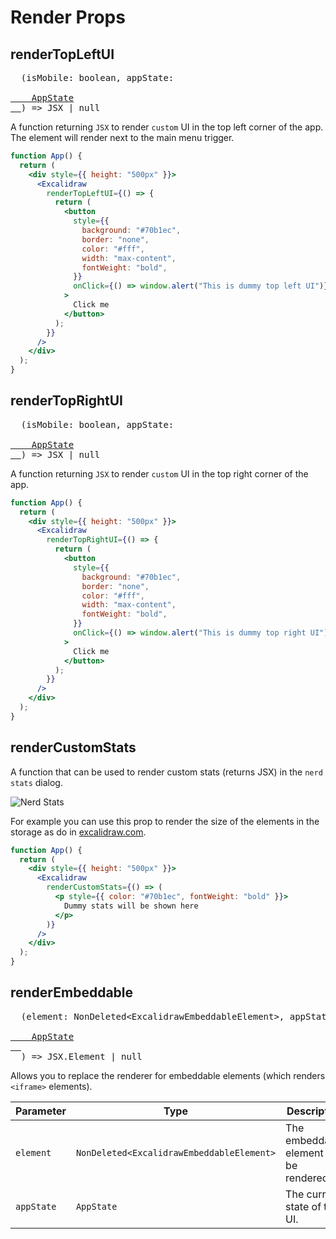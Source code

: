 # Render Props

## renderTopLeftUI

<pre>
  (isMobile: boolean, appState:
  <a href="https://github.com/excalidraw/excalidraw/blob/master/packages/excalidraw/types.ts#L519">
    AppState
  </a>) => JSX | null
</pre>

A function returning `JSX` to render `custom` UI in the top left corner of the app. The element will render next to the main menu trigger.

```jsx live
function App() {
  return (
    <div style={{ height: "500px" }}>
      <Excalidraw
        renderTopLeftUI={() => {
          return (
            <button
              style={{
                background: "#70b1ec",
                border: "none",
                color: "#fff",
                width: "max-content",
                fontWeight: "bold",
              }}
              onClick={() => window.alert("This is dummy top left UI")}
            >
              Click me
            </button>
          );
        }}
      />
    </div>
  );
}
```

## renderTopRightUI

<pre>
  (isMobile: boolean, appState:
  <a href="https://github.com/excalidraw/excalidraw/blob/master/packages/excalidraw/types.ts#L515">
    AppState
  </a>) => JSX | null
</pre>

A function returning `JSX` to render `custom` UI in the top right corner of the app.

```jsx live
function App() {
  return (
    <div style={{ height: "500px" }}>
      <Excalidraw
        renderTopRightUI={() => {
          return (
            <button
              style={{
                background: "#70b1ec",
                border: "none",
                color: "#fff",
                width: "max-content",
                fontWeight: "bold",
              }}
              onClick={() => window.alert("This is dummy top right UI")}
            >
              Click me
            </button>
          );
        }}
      />
    </div>
  );
}
```

## renderCustomStats

A function that can be used to render custom stats (returns JSX) in the `nerd stats` dialog.

![Nerd Stats](../../../../assets/nerd-stats.png)

For example you can use this prop to render the size of the elements in the storage as do in [excalidraw.com](https://excalidraw.com).

```jsx live
function App() {
  return (
    <div style={{ height: "500px" }}>
      <Excalidraw
        renderCustomStats={() => (
          <p style={{ color: "#70b1ec", fontWeight: "bold" }}>
            Dummy stats will be shown here
          </p>
        )}
      />
    </div>
  );
}
```

## renderEmbeddable

<pre>
  (element: NonDeleted&lt;ExcalidrawEmbeddableElement&gt;, appState:{" "}
  <a href="https://github.com/excalidraw/excalidraw/blob/master/packages/excalidraw/types.ts#L95">
    AppState
  </a>
  ) => JSX.Element | null
</pre>

Allows you to replace the renderer for embeddable elements (which renders `<iframe>` elements).

| Parameter | Type | Description |
| --- | --- | --- |
| `element` | `NonDeleted<ExcalidrawEmbeddableElement>` | The embeddable element to be rendered. |
| `appState` | `AppState` | The current state of the UI. |
